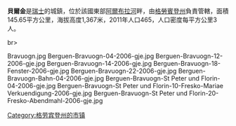{{Expand language|1=en|time=2020-07-05T13:04:34+00:00}}
{{Unreferenced|time=2020-07-05T13:04:34+00:00}}

'''貝爾金'''是[[瑞士|瑞士]]的城鎮，位於該國東部[[阿爾布拉河|阿爾布拉河]]畔，由[[格勞賓登州|格勞賓登州]]負責管轄，面積145.65平方公里，海拔高度1,367米，2011年人口465，人口密度每平方公里3人。

br><gallery class=center caption="貝爾金 - Bergün">
Bravuogn.jpg
Berguen-Bravuogn-04-2006-gje.jpg
Berguen-Bravuogn-12-2006-gje.jpg
Berguen-Bravuogn-14-2006-gje.jpg
Berguen-Bravuogn-18-Fenster-2006-gje.jpg
Berguen-Bravuogn-22-2006-gje.jpg
Berguen-Bravuogn-Bahn-04-2006-gje.jpg
Berguen-Bravuogn-St Peter und Florin-04-2006-gje.jpg
Berguen-Bravuogn-St Peter und Florin-10-Fresko-Mariae Verkuendigung-2006-gje.jpg
Berguen-Bravuogn-St Peter und Florin-20-Fresko-Abendmahl-2006-gje.jpg
</gallery>

{{Authority control}}
{{Switzerland-geo-stub}}
[[Category:格劳宾登州的市镇|Category:格劳宾登州的市镇]]